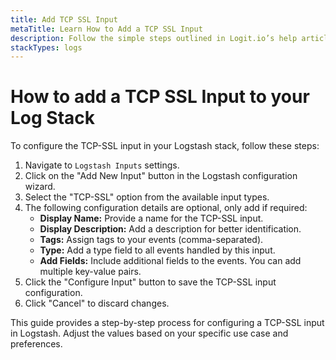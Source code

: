 ```yaml
---
title: Add TCP SSL Input
metaTitle: Learn How to Add a TCP SSL Input
description: Follow the simple steps outlined in Logit.io’s help article to learn how to add a TCP SSL Input to your Logstash Instance
stackTypes: logs
---
```


# How to add a TCP SSL Input to your Log Stack

To configure the TCP-SSL input in your Logstash stack, follow these steps:

1. Navigate to `Logstash Inputs` settings.
2. Click on the "Add New Input" button in the Logstash configuration wizard.
3. Select the "TCP-SSL" option from the available input types.
4. The following configuration details are optional, only add if required:
   - **Display Name:** Provide a name for the TCP-SSL input.
   - **Display Description:** Add a description for better identification.
   - **Tags:** Assign tags to your events (comma-separated).
   - **Type:** Add a type field to all events handled by this input.
   - **Add Fields:** Include additional fields to the events. You can add multiple key-value pairs.
5. Click the "Configure Input" button to save the TCP-SSL input configuration.
6. Click "Cancel" to discard changes.

This guide provides a step-by-step process for configuring a TCP-SSL input in Logstash. 
Adjust the values based on your specific use case and preferences.